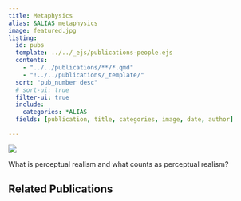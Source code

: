```yaml
---
title: Metaphysics
alias: &ALIAS metaphysics
image: featured.jpg
listing:
  id: pubs
  template: ../../_ejs/publications-people.ejs
  contents:
    - "../../publications/**/*.qmd"
    - "!../../publications/_template/"
  sort: "pub_number desc"
  # sort-ui: true
  filter-ui: true
  include:
    categories: *ALIAS
  fields: [publication, title, categories, image, date, author]

---
```

![](featured.jpg)

What is perceptual realism and what counts as perceptual realism?

## Related Publications


:::{#pubs}
:::
